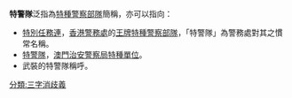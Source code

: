 '''特警隊'''泛指為[[特種警察部隊|特種警察部隊]]簡稱，亦可以指向：

*[[特別任務連|特別任務連]]，[[香港警務處|香港警務處]]的[[王牌|王牌]][[特種警察部隊|特種警察部隊]]，「特警隊」為警務處對其之慣常名稱。
*[[特警隊_(澳門)|特警隊]]，[[澳門治安警察局|澳門治安警察局]][[特種警察部隊|特種單位]]。
* 武裝的特警隊稱呼。

[[分類:三字消歧義|分類:三字消歧義]]